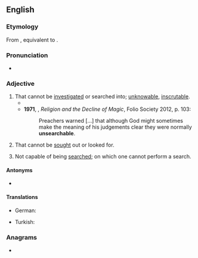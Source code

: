 ==English==

===Etymology===
From {{inh|en|enm|unserchable}}, equivalent to {{af|en|un-|searchable}}.

===Pronunciation===
* {{a|UK}} {{IPA|en|/ʌnˈsəːtʃəb(ə)l/}}

===Adjective===
{{en-adj}}

# That cannot be [[investigated]] or searched into; [[unknowable]], [[inscrutable]].
#* {{RQ:Burton Melancholy|part=II|section=3|member=3|passage=He chastiseth and corrects, as to Him seems best, in His deep, '''unsearchable''', and secret judgment, and all for our good.}}
#* '''1971''', {{w|Keith Thomas (historian)|Keith Thomas}}, ''Religion and the Decline of Magic'', Folio Society 2012, p. 103:
#*: Preachers warned […] that although God might sometimes make the meaning of his judgements clear they were normally '''unsearchable'''.
# That cannot be [[sought]] out or looked for.
# {{lb|en|computing}} Not capable of being [[search]]ed; on which one cannot perform a search.

====Antonyms====
* {{l|en|searchable}}

====Translations====
{{trans-top}}
* German: {{t|de|undurchsuchbar}}
{{trans-mid}}
* Turkish: {{t|tr|aranamaz}}
{{trans-bottom}}

===Anagrams===
* {{anagrams|en|a=aabceehlnrsu|unreachables}}